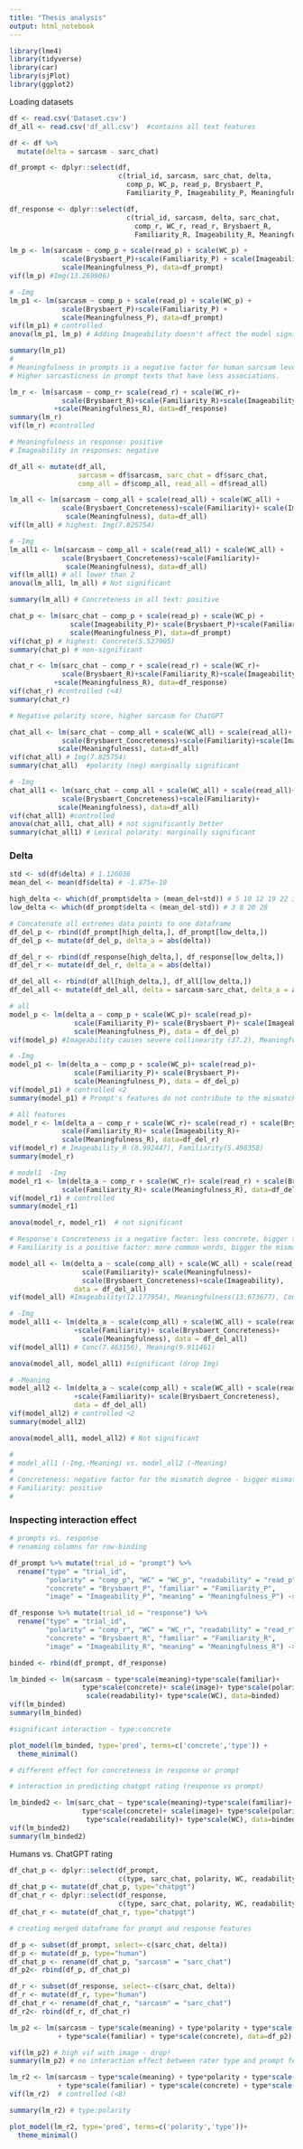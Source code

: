 ---
title: "Thesis analysis"
output: html_notebook
---

```{r libraries, message=FALSE}
library(lme4)
library(tidyverse)
library(car)
library(sjPlot)
library(ggplot2)
```

Loading datasets

```{r load_data}
df <- read.csv('Dataset.csv')
df_all <- read.csv('df_all.csv')  #contains all text features
```

```{r}
df <- df %>%
  mutate(delta = sarcasm - sarc_chat)

df_prompt <- dplyr::select(df, 
                           c(trial_id, sarcasm, sarc_chat, delta,
                             comp_p, WC_p, read_p, Brysbaert_P,
                             Familiarity_P, Imageability_P, Meaningfulness_P))

df_response <- dplyr::select(df, 
                             c(trial_id, sarcasm, delta, sarc_chat,
                               comp_r, WC_r, read_r, Brysbaert_R, 
                               Familiarity_R, Imageability_R, Meaningfulness_R))
```

```{r prompt_sarc}
lm_p <- lm(sarcasm ~ comp_p + scale(read_p) + scale(WC_p) + 
             scale(Brysbaert_P)+scale(Familiarity_P) + scale(Imageability_P)+
             scale(Meaningfulness_P), data=df_prompt)
vif(lm_p) #Img(13.269906)

# -Img
lm_p1 <- lm(sarcasm ~ comp_p + scale(read_p) + scale(WC_p) + 
             scale(Brysbaert_P)+scale(Familiarity_P) +
             scale(Meaningfulness_P), data=df_prompt)
vif(lm_p1) # controlled
anova(lm_p1, lm_p) # Adding Imageability doesn't affect the model significantly

summary(lm_p1)
#
# Meaningfulness in prompts is a negative factor for human sarcsam level.
# Higher sarcasticness in prompt texts that have less associations. 
```

```{r response_sarc}
lm_r <- lm(sarcasm ~ comp_r+ scale(read_r) + scale(WC_r)+
             scale(Brysbaert_R)+scale(Familiarity_R)+scale(Imageability_R)
           +scale(Meaningfulness_R), data=df_response)
summary(lm_r)
vif(lm_r) #controlled

# Meaningfulness in response: positive 
# Imageability in responses: negative
```

```{r both_sarc}
df_all <- mutate(df_all, 
                 sarcasm = df$sarcasm, sarc_chat = df$sarc_chat, 
                 comp_all = df$comp_all, read_all = df$read_all)

lm_all <- lm(sarcasm ~ comp_all + scale(read_all) + scale(WC_all) +
             scale(Brysbaert_Concreteness)+scale(Familiarity)+ scale(Imageability)+
              scale(Meaningfulness), data=df_all)
vif(lm_all) # highest: Img(7.825754)

# -Img
lm_all1 <- lm(sarcasm ~ comp_all + scale(read_all) + scale(WC_all) +
             scale(Brysbaert_Concreteness)+scale(Familiarity)+ 
              scale(Meaningfulness), data=df_all)
vif(lm_all1) # all lower than 2
anova(lm_all1, lm_all) # Not significant

summary(lm_all) # Concreteness in all text: positive
```

```{r prompt_chat}
chat_p <- lm(sarc_chat ~ comp_p + scale(read_p) + scale(WC_p) +
               scale(Imageability_P)+ scale(Brysbaert_P)+scale(Familiarity_P)+
               scale(Meaningfulness_P), data=df_prompt)
vif(chat_p) # highest: Concrete(5.527905)
summary(chat_p) # non-significant
```

```{r response_sarcChat}
chat_r <- lm(sarc_chat ~ comp_r + scale(read_r) + scale(WC_r)+
             scale(Brysbaert_R)+scale(Familiarity_R)+scale(Imageability_R)
           +scale(Meaningfulness_R), data=df_response)
vif(chat_r) #controlled (<4)
summary(chat_r)  

# Negative polarity score, higher sarcasm for ChatGPT
```

```{r both_sarcChat}

chat_all <- lm(sarc_chat ~ comp_all + scale(WC_all) + scale(read_all)+
             scale(Brysbaert_Concreteness)+scale(Familiarity)+scale(Imageability)+
            scale(Meaningfulness), data=df_all)
vif(chat_all) # Img(7.825754)
summary(chat_all)  #polarity (neg) marginally significant

# -Img
chat_all1 <- lm(sarc_chat ~ comp_all + scale(WC_all) + scale(read_all)+
             scale(Brysbaert_Concreteness)+scale(Familiarity)+
            scale(Meaningfulness), data=df_all)
vif(chat_all1) #controlled
anova(chat_all1, chat_all) # not significantly better
summary(chat_all1) # Lexical polarity: marginally significant
```

### Delta

```{r delta}

std <- sd(df$delta) # 1.126036
mean_del <- mean(df$delta) # -1.875e-10

high_delta <- which(df_prompt$delta > (mean_del+std)) # 5 10 12 19 22 30 31
low_delta <- which(df_prompt$delta < (mean_del-std)) # 3 8 20 28

# Concatenate all extremes data points to one dataframe
df_del_p <- rbind(df_prompt[high_delta,], df_prompt[low_delta,])
df_del_p <- mutate(df_del_p, delta_a = abs(delta))

df_del_r <- rbind(df_response[high_delta,], df_response[low_delta,])
df_del_r <- mutate(df_del_r, delta_a = abs(delta))

df_del_all <- rbind(df_all[high_delta,], df_all[low_delta,])
df_del_all <- mutate(df_del_all, delta = sarcasm-sarc_chat, delta_a = abs(sarcasm-sarc_chat))
```

```{r del_prompt}


# all
model_p <- lm(delta_a ~ comp_p + scale(WC_p)+ scale(read_p)+
                scale(Familiarity_P)+ scale(Brysbaert_P)+ scale(Imageability_P)+
                scale(Meaningfulness_P), data = df_del_p)
vif(model_p) #Imageability causes severe collinearity (37.2), Meaningfulness(9.191047)

# -Img
model_p1 <- lm(delta_a ~ comp_p + scale(WC_p)+ scale(read_p)+
                scale(Familiarity_P)+ scale(Brysbaert_P)+
                scale(Meaningfulness_P), data = df_del_p)
vif(model_p1) # controlled <2
summary(model_p1) # Prompt's features do not contribute to the mismatch
```

```{r del_response}
# All features
model_r <- lm(delta_a ~ comp_r + scale(WC_r)+ scale(read_r) + scale(Brysbaert_R)+
             scale(Familiarity_R)+ scale(Imageability_R)+
             scale(Meaningfulness_R), data=df_del_r)
vif(model_r) # Imageability_R (8.992447), Familiarity(5.498358)
summary(model_r)

# model1  -Img
model_r1 <- lm(delta_a ~ comp_r + scale(WC_r)+ scale(read_r) + scale(Brysbaert_R)+
             scale(Familiarity_R)+ scale(Meaningfulness_R), data=df_del_r)
vif(model_r1) # controlled
summary(model_r1)

anova(model_r, model_r1)  # not significant

# Response's Concreteness is a negative factor: less concrete, bigger the mismatch
# Familiarity is a positive factor: more common words, bigger the mismatch
```

```{r del_combined}

model_all <- lm(delta_a ~ scale(comp_all) + scale(WC_all) + scale(read_all)+
                  scale(Familiarity)+ scale(Meaningfulness)+ 
                  scale(Brysbaert_Concreteness)+scale(Imageability),
                data = df_del_all)
vif(model_all) #Imageability(12.177954), Meaningfulness(13.673677), Concreteness(10.437683)

# -Img
model_all1 <- lm(delta_a ~ scale(comp_all) + scale(WC_all) + scale(read_all)
                +scale(Familiarity)+ scale(Brysbaert_Concreteness)+ 
                  scale(Meaningfulness), data = df_del_all)
vif(model_all1) # Conc(7.463156), Meaning(9.911461)

anova(model_all, model_all1) #significant (drop Img)

# -Meaning
model_all2 <- lm(delta_a ~ scale(comp_all) + scale(WC_all) + scale(read_all)
                +scale(Familiarity)+ scale(Brysbaert_Concreteness),
                data = df_del_all)
vif(model_all2) # controlled <2
summary(model_all2)

anova(model_all1, model_all2) # Not significant

#
# model_all1 (-Img,-Meaning) vs. model_all2 (-Meaning) 
#
# Concreteness: negative factor for the mismatch degree - bigger mismatch in less concrete texts.
# Familiarity: positive
#
```

### Inspecting interaction effect

```{r}
# prompts vs. response
# renaming columns for row-binding

df_prompt %>% mutate(trial_id = "prompt") %>%
  rename("type" = "trial_id",
         "polarity" = "comp_p", "WC" = "WC_p", "readability" = "read_p",
         "concrete" = "Brysbaert_P", "familiar" = "Familiarity_P", 
         "image" = "Imageability_P", "meaning" = "Meaningfulness_P") -> df_prompt

df_response %>% mutate(trial_id = "response") %>%
  rename("type" = "trial_id",
         "polarity" = "comp_r", "WC" = "WC_r", "readability" = "read_r",
         "concrete" = "Brysbaert_R", "familiar" = "Familiarity_R", 
         "image" = "Imageability_R", "meaning" = "Meaningfulness_R") -> df_response

```

```{r}
binded <- rbind(df_prompt, df_response)
```

```{r}
lm_binded <- lm(sarcasm ~ type*scale(meaning)+type*scale(familiar)+
                  type*scale(concrete)+ scale(image)+ type*scale(polarity)+
                   scale(readability)+ type*scale(WC), data=binded)
vif(lm_binded)
summary(lm_binded) 

#significant interaction - type:concrete
```

```{r}
plot_model(lm_binded, type='pred', terms=c('concrete','type')) +
  theme_minimal()

# different effect for concreteness in response or prompt
```

```{r}
# interaction in predicting chatgpt rating (response vs prompt)

lm_binded2 <- lm(sarc_chat ~ type*scale(meaning)+type*scale(familiar)+
                  type*scale(concrete)+ scale(image)+ type*scale(polarity)+
                   type*scale(readability)+ type*scale(WC), data=binded)
vif(lm_binded2)
summary(lm_binded2)
```

Humans vs. ChatGPT rating

```{r}
df_chat_p <- dplyr::select(df_prompt, 
                           c(type, sarc_chat, polarity, WC, readability, concrete, meaning, familiar, image))
df_chat_p <- mutate(df_chat_p, type="chatpgt")
df_chat_r <- dplyr::select(df_response, 
                           c(type, sarc_chat, polarity, WC, readability, concrete, meaning, familiar, image))
df_chat_r <- mutate(df_chat_r, type="chatpgt")
```

```{r}
# creating merged dataframe for prompt and response features

df_p <- subset(df_prompt, select=-c(sarc_chat, delta))
df_p <- mutate(df_p, type="human")
df_chat_p <- rename(df_chat_p, "sarcasm" = "sarc_chat")
df_p2<- rbind(df_p, df_chat_p)

df_r <- subset(df_response, select=-c(sarc_chat, delta))
df_r <- mutate(df_r, type="human")
df_chat_r <- rename(df_chat_r, "sarcasm" = "sarc_chat")
df_r2<- rbind(df_r, df_chat_r)
```

```{r}
lm_p2 <- lm(sarcasm ~ type*scale(meaning) + type*polarity + type*scale(WC) + type*scale(readability)
            + type*scale(familiar) + type*scale(concrete), data=df_p2)

vif(lm_p2) # high vif with image - drop!
summary(lm_p2) # no interaction effect between rater type and prompt features
```

```{r}
lm_r2 <- lm(sarcasm ~ type*scale(meaning) + type*polarity + type*scale(WC) + type*scale(readability)
            + type*scale(familiar) + type*scale(concrete) + type*scale(image), data=df_r2)
vif(lm_r2)  # controlled (<8)

summary(lm_r2) # type:polarity
```

```{r}
plot_model(lm_r2, type='pred', terms=c('polarity','type'))+
  theme_minimal()
```
